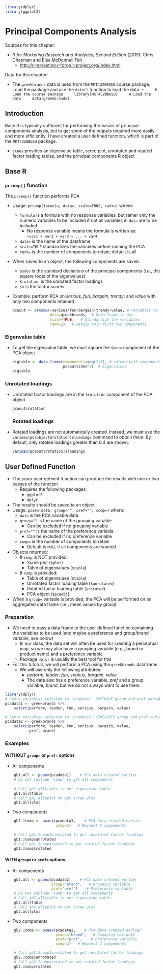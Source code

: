 ```r
library(dplyr)
library(ggplot2)
```
# Principal Components Analysis

Sources for this chapter:

* *R for Marketing Research and Analytics, Second Edition* (2019). Chris Chapman and Elea McDonnell Feit
    * [http://r-marketing.r-forge.r-project.org/index.html](http://r-marketing.r-forge.r-project.org/index.html)

Data for this chapter:

* The `greekbrands` data is used from the `MKT4320BGSU` course package. Load the package and use the `data()` function to load the data.
    ```r
    # Load the course package
    library(MKT4320BGSU)
    # Load the data
    data(greekbrands)
    ```

## Introduction

Base R is typically sufficient for performing the basics of principal components analysis, but to get some of the outputs required more easily and more efficiently, I have created a user defined function, which is part of the `MKT4320BGSU` package.

* `pcaex` provides an eigenvalue table, scree plot, unrotated and rotated factor loading tables, and the principal components R object

## Base R

### `prcomp()` function

The `prcomp()` function performs PCA

* Usage: `prcomp(formula, data=, scale=TRUE, rank=)` where:
    * `formula` is a formula with no response variables, but rather only the numeric variables to be included if not all variables in `data` are to be included
        * No response variable means the formula is written as:<br>
        `~var1 + var2 + var3 + ... + var4`
    * `data=` is the name of the dataframe
    * `scale=TRUE` standardizes the variables before running the PCA
    * `rank=` is the number of components to retain; default is all
* When saved to an object, the following components are saved:
    * `$sdev` is the standard deviations of the principal components (i.e., the square roots of the eigenvalues)
    * `$rotation` is the unroated factor loadings
    * `$x` is the factor scores
* Example: perform PCA on $serious$, $fun$, $bargain$, $trendy$, and $value$ with only two components retained

    ```r
    pcaout <- prcomp(~serious+fun+bargain+trendy+value, # Variables to include
                     data=greekbrands,  # Data frame to use
                     scale=TRUE,   # Standardize the variables
                     rank=2)   # Retain only first two components
    ```

### Eigenvalue table

* To get the eigenvalue table, we must square the `$sdev` component of the PCA object

    ```r
    eigtable <- data.frame(components=seq(1:5), # column with component #'s
                           pcaout$sdev^2)  # Eigenvalues
    eigtable
    ```

### Unrotated loadings

* Unrotated factor loadings are in the `$rotation` component of the PCA object

    ``` r
    pcaout$rotation
    ```
### Rotated loadings

* Rotated loadings are not automatically created. Instead, we must use the `varimax(pcaobject$rotation)$loadings` command to obtain them. By default, only rotated loadings greater than 0.4 are shown.

    ``` r
    varimax(pcaout$rotation)$loadings
    ```

## User Defined Function

* The `pcaex` user defined function can produce the results with one or two passes of the function
    * Requires the following packages:
        * `ggplot2`
        * `dplyr`
* The results should be saved to an object
* Usage: `pcaex(data, group="", pref="", comp=)` where:
    * `data` is the PCA variable data
    * `group=""` is the name of the grouping variable
        * Can be excluded if no grouping variable
    * `pref=""` is the name of the preference variable
        * Can be excluded if no preference variable
    * `comp=` is the number of components to retain
        * Default is `NULL` if all components are wanted
* Objects returned: 
    * If `comp` is NOT provided:
        * Scree plot (`$plot`) 
        * Table of eigenvalues (`$table`) 
    * If `comp` is provided:
        * Table of eigenvalues (`$table`)
        * Unrotated factor loading table (`$unrotated`)
        * Rotated factor loading table (`$rotated`)
        * PCA object (`$pcaobj`)
* When a `group=` variable is provided, the PCA will be performed on an aggregated data frame (i.e., mean values by group)

### Preparation

* We need to pass a data frame to the user defined function containing the variables to be used (and maybe a preference and group/brand variable, see below)
    * In our class, the data set will often be used for creating a perceptual map, so we may also have a grouping variable (e.g., brand or product name) and a preference variable
    * Package `dplyr` is usually the best tool for this
* For this tutorial, we will perform a PCA using the `greekbrands` dataframe
    * We will use only the following attributes:
        * $perform$, $leader$, $fun$, $serious$, $bargain$, $value$
        * The data also has a preference variable, $pref$ and a group variable, $brand$, but we do not always want to use them.
    
```r
library(dplyr)
# Store variables selected to 'pcadata1' (WITHOUT group and pref variables)
pcadata1 <- greekbrands %>%   
    select(perform, leader, fun, serious, bargain, value)

# Store variables selected to 'pcadata2' (INCLUDES group and pref variables)
pcadata2 <- greekbrands %>%   
    select(perform, leader, fun, serious, bargain, value,
           pref, brand)
```

### Examples
    
#### WITHOUT `group=` or `pref=` options

* All components
```r
    gb1.all <- pcaex(pcadata1)    # PCA data created earlier
    # Do not include 'comp' to get all components
    
    # Call gb1.all$table to get eigenvalue table
    gb1.all$table
    # Call gb1.all$plot to get scree plot
    gb1.all$plot
```
    
* Two components
```r
    gb1.2comp <- pcaex(pcadata1,    # PCA data created earlier
                       comp=2)   # Request 2 components
    
    # Call gb1.2comp$unrotated to get unrotated factor loadings
    gb1.2comp$unrotated
    # Call gb1.2comp$rotated to get rotated factor loadings
    gb1.2comp$rotated
```

#### WITH `group=` or `pref=` options

* All components
```r
    gb2.all <- pcaex(pcadata2,    # PCA data created earlier
                     group="brand",   # Grouping variable
                     pref="pref")    # Preference variable
    # Do not include 'comp' to get all components
    # Call gb2.all$table to get eigenvalue table
    gb2.all$table
    # Call gb2.all$plot to get scree plot
    gb2.all$plot
```
    
* Two components
```r
    gb2.2comp <- pcaex(pcadata2,    # PCA data created earlier
                       group="brand",   # Grouping variable
                       pref="pref",    # Preference variable
                       comp=2)   # Request 2 components

    # Call gb2.2comp$unrotated to get unrotated factor loadings
    gb2.2comp$unrotated
    # Call gb2.2comp$rotated to get rotated factor loadings
    gb2.2comp$rotated
```
